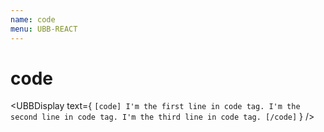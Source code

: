 ```yaml
---
name: code
menu: UBB-REACT
---
```



# code

<UBBDisplay
  text={
`[code]
I'm the first line in code tag.
I'm the second line in code tag.
I'm the third line in code tag.
[/code]`
  }
/>


